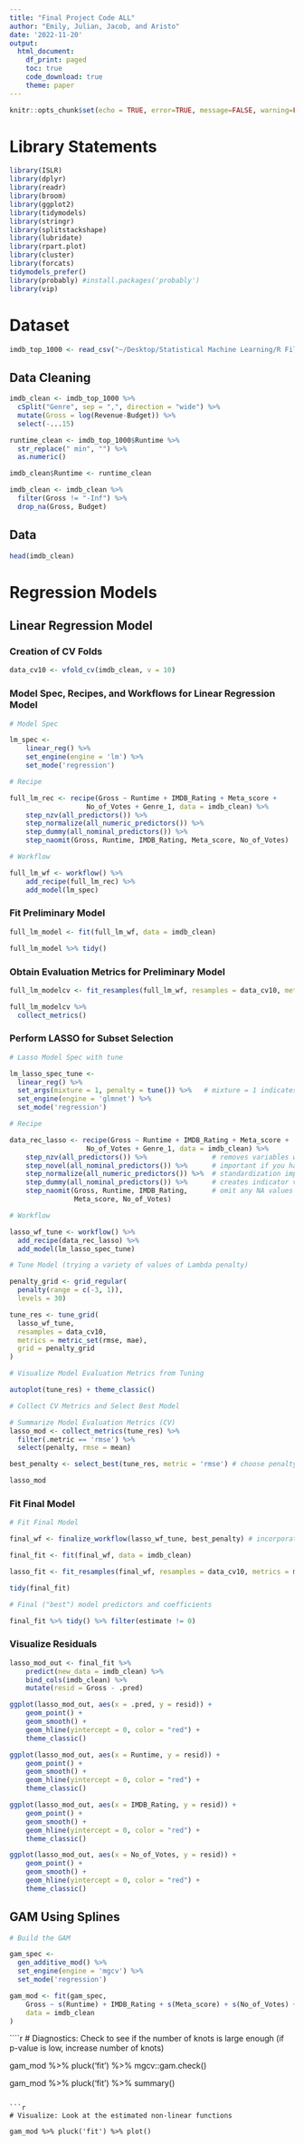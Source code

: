 ```yaml
---
title: "Final Project Code ALL"
author: "Emily, Julian, Jacob, and Aristo"
date: '2022-11-20'
output: 
  html_document:
    df_print: paged
    toc: true
    code_download: true
    theme: paper
---
```


```r
knitr::opts_chunk$set(echo = TRUE, error=TRUE, message=FALSE, warning=FALSE)
```

# Library Statements 

```r
library(ISLR)
library(dplyr)
library(readr)
library(broom)
library(ggplot2)
library(tidymodels) 
library(stringr)
library(splitstackshape)
library(lubridate)
library(rpart.plot)
library(cluster)
library(forcats)
tidymodels_prefer()
library(probably) #install.packages('probably')
library(vip)
```

# Dataset

```r
imdb_top_1000 <- read_csv("~/Desktop/Statistical Machine Learning/R Files/Final Project/imdb_top_1000_CLEAN.csv")
```

## Data Cleaning

```r
imdb_clean <- imdb_top_1000 %>%
  cSplit("Genre", sep = ",", direction = "wide") %>%
  mutate(Gross = log(Revenue-Budget)) %>%
  select(-...15)

runtime_clean <- imdb_top_1000$Runtime %>%
  str_replace(" min", "") %>%
  as.numeric()

imdb_clean$Runtime <- runtime_clean

imdb_clean <- imdb_clean %>%
  filter(Gross != "-Inf") %>%
  drop_na(Gross, Budget)
```

## Data

```r
head(imdb_clean)
```

# Regression Models

## Linear Regression Model

### Creation of CV Folds

```r
data_cv10 <- vfold_cv(imdb_clean, v = 10)
```

### Model Spec, Recipes, and Workflows for Linear Regression Model

```r
# Model Spec

lm_spec <-
    linear_reg() %>% 
    set_engine(engine = 'lm') %>% 
    set_mode('regression')

# Recipe

full_lm_rec <- recipe(Gross ~ Runtime + IMDB_Rating + Meta_score + 
                   No_of_Votes + Genre_1, data = imdb_clean) %>%
    step_nzv(all_predictors()) %>% 
    step_normalize(all_numeric_predictors()) %>% 
    step_dummy(all_nominal_predictors()) %>%
    step_naomit(Gross, Runtime, IMDB_Rating, Meta_score, No_of_Votes)

# Workflow

full_lm_wf <- workflow() %>%
    add_recipe(full_lm_rec) %>%
    add_model(lm_spec)
```

### Fit Preliminary Model

```r
full_lm_model <- fit(full_lm_wf, data = imdb_clean) 

full_lm_model %>% tidy()
```

### Obtain Evaluation Metrics for Preliminary Model

```r
full_lm_modelcv <- fit_resamples(full_lm_wf, resamples = data_cv10, metrics = metric_set(rmse, rsq, mae))

full_lm_modelcv %>%
  collect_metrics()
```

### Perform LASSO for Subset Selection

```r
# Lasso Model Spec with tune

lm_lasso_spec_tune <- 
  linear_reg() %>%
  set_args(mixture = 1, penalty = tune()) %>%   # mixture = 1 indicates Lasso
  set_engine(engine = 'glmnet') %>%             
  set_mode('regression') 

# Recipe

data_rec_lasso <- recipe(Gross ~ Runtime + IMDB_Rating + Meta_score + 
                   No_of_Votes + Genre_1, data = imdb_clean) %>%
    step_nzv(all_predictors()) %>%                # removes variables with the same value (don't want duplicates)
    step_novel(all_nominal_predictors()) %>%      # important if you have rare categorical variables 
    step_normalize(all_numeric_predictors()) %>%  # standardization important step for LASSO
    step_dummy(all_nominal_predictors()) %>%      # creates indicator variables for categorical variables
    step_naomit(Gross, Runtime, IMDB_Rating,      # omit any NA values
                Meta_score, No_of_Votes)                            

# Workflow

lasso_wf_tune <- workflow() %>% 
  add_recipe(data_rec_lasso) %>%
  add_model(lm_lasso_spec_tune) 

# Tune Model (trying a variety of values of Lambda penalty)

penalty_grid <- grid_regular(
  penalty(range = c(-3, 1)),
  levels = 30)

tune_res <- tune_grid(
  lasso_wf_tune, 
  resamples = data_cv10, 
  metrics = metric_set(rmse, mae),
  grid = penalty_grid 
)

# Visualize Model Evaluation Metrics from Tuning

autoplot(tune_res) + theme_classic()

# Collect CV Metrics and Select Best Model

# Summarize Model Evaluation Metrics (CV)
lasso_mod <- collect_metrics(tune_res) %>%
  filter(.metric == 'rmse') %>%
  select(penalty, rmse = mean) 

best_penalty <- select_best(tune_res, metric = 'rmse') # choose penalty value

lasso_mod
```

### Fit Final Model

```r
# Fit Final Model

final_wf <- finalize_workflow(lasso_wf_tune, best_penalty) # incorporates penalty value to workflow

final_fit <- fit(final_wf, data = imdb_clean)

lasso_fit <- fit_resamples(final_wf, resamples = data_cv10, metrics = metric_set(rmse, rsq, mae))

tidy(final_fit)

# Final ("best") model predictors and coefficients

final_fit %>% tidy() %>% filter(estimate != 0)
```

### Visualize Residuals

```r
lasso_mod_out <- final_fit %>%
    predict(new_data = imdb_clean) %>%
    bind_cols(imdb_clean) %>%
    mutate(resid = Gross - .pred)

ggplot(lasso_mod_out, aes(x = .pred, y = resid)) +
    geom_point() +
    geom_smooth() +
    geom_hline(yintercept = 0, color = "red") + 
    theme_classic()

ggplot(lasso_mod_out, aes(x = Runtime, y = resid)) +
    geom_point() +
    geom_smooth() +
    geom_hline(yintercept = 0, color = "red") + 
    theme_classic()

ggplot(lasso_mod_out, aes(x = IMDB_Rating, y = resid)) +
    geom_point() +
    geom_smooth() +
    geom_hline(yintercept = 0, color = "red") + 
    theme_classic()

ggplot(lasso_mod_out, aes(x = No_of_Votes, y = resid)) +
    geom_point() +
    geom_smooth() +
    geom_hline(yintercept = 0, color = "red") + 
    theme_classic()
```

## GAM Using Splines

```r
# Build the GAM

gam_spec <- 
  gen_additive_mod() %>%
  set_engine(engine = 'mgcv') %>%
  set_mode('regression') 

gam_mod <- fit(gam_spec,
    Gross ~ s(Runtime) + IMDB_Rating + s(Meta_score) + s(No_of_Votes) + Genre_1,
    data = imdb_clean 
)

```

````r
# Diagnostics: Check to see if the number of knots is large enough (if p-value is low, increase number of knots)

gam_mod %>% pluck('fit') %>% mgcv::gam.check()

gam_mod %>% pluck('fit') %>% summary() 
```

```r
# Visualize: Look at the estimated non-linear functions

gam_mod %>% pluck('fit') %>% plot()
```







